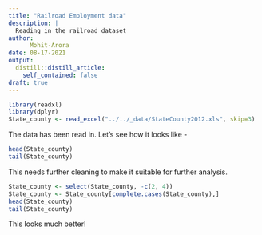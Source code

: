 ```yaml
---
title: "Railroad Employment data"
description: |
  Reading in the railroad dataset
author: 
      Mohit-Arora
date: 08-17-2021
output:
  distill::distill_article:
    self_contained: false
draft: true
---
```



  ```r
library(readxl)
library(dplyr)
State_county <- read_excel("../../_data/StateCounty2012.xls", skip=3)
```

The data has been read in. Let's see how it looks like -

```r
head(State_county)
tail(State_county)
```

This needs further cleaning to make it suitable for further analysis.

```r
State_county <- select(State_county, -c(2, 4))
State_county <- State_county[complete.cases(State_county),]
head(State_county)
tail(State_county)
```

This looks much better!





